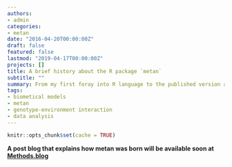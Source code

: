 ```yaml
---
authors:
- admin
categories:
- metan
date: "2016-04-20T00:00:00Z"
draft: false
featured: false
lastmod: "2019-04-17T00:00:00Z"
projects: []
title: A brief history about the R package `metan`
subtitle: ""
summary: From my first foray into R language to the published version at CRAN. Find out here, how the project `metan` project was born.
tags:
- biometical models
- metan
- genotype-environment interaction
- data analysis
---
```


```r
knitr::opts_chunk$set(cache = TRUE)
```

**A post blog that explains how metan was born will be available soon at [Methods.blog](https://methodsblog.com/)**

